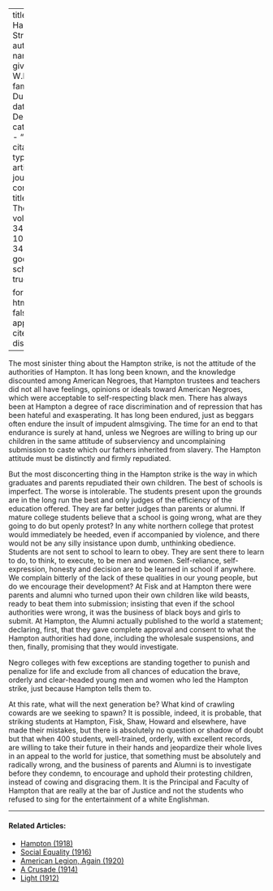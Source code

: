 
---
title: 'The Hampton Strike'
author:
  - name:
      given: W.E.B.
      family: Du Bois
date: Dec. 1927
categories: 
  - ""
citation: 
  type: article-journal
  container-title: The Crisis
  volume: 34
  issue: 10
  page: 347-348
google-scholar: true

format:
  html:
    toc: false
    appendix-cite-as: display
---


The most sinister thing about the Hampton strike, is not the attitude of the authorities of Hampton. It has long been known, and the knowledge discounted among American Negroes, that Hampton trustees and teachers did not all have feelings, opinions or ideals toward American Negroes, which were acceptable to self-respecting black men. There has always been at Hampton a degree of race discrimination and of repression that has been hateful and exasperating. It has long been endured, just as beggars often endure the insult of impudent almsgiving. The time for an end to that endurance is surely at hand, unless we Negroes are willing to bring up our children in the same attitude of subserviency and uncomplaining submission to caste which our fathers inherited from slavery. The Hampton attitude must be distinctly and firmly repudiated. 

But the most disconcerting thing in the Hampton strike is the way in which graduates and parents repudiated their own children. The best of schools is imperfect. The worse is intolerable. The students present upon the grounds are in the long run the best and only judges of the efficiency of the education offered. They are far better judges than parents or alumni. If mature college students believe that a school is going wrong, what are they going to do but openly protest? In any white northern college that protest would immediately be heeded, even if accompanied by violence, and there would not be any silly insistance upon dumb, unthinking obedience. Students are not sent to school to learn to obey. They are sent there to learn to do, to think, to execute, to be men and women. Self-reliance, self-expression, honesty and decision are to be learned in school if anywhere. We complain bitterly of the lack of these qualities in our young people, but do we encourage their development? At Fisk and at Hampton there were parents and alumni who turned upon their own children like wild beasts, ready to beat them into submission; insisting that even if the school authorities were wrong, it was the business of black boys and girls to submit. At Hampton, the Alumni actually published to the world a statement; declaring, first, that they gave complete approval and consent to what the Hampton authorities had done, including the wholesale suspensions, and then, finally, promising that they would investigate. 

Negro colleges with few exceptions are standing together to punish and penalize for life and exclude from all chances of education the brave, orderly and clear-headed young men and women who led the Hampton strike, just because Hampton tells them to. 

At this rate, what will the next generation be? What kind of crawling cowards are we seeking to spawn? It is possible, indeed, it is probable, that striking students at Hampton, Fisk, Shaw, Howard and elsewhere, have made their mistakes, but there is absolutely no question or shadow of doubt but that when 400 students, well-trained, orderly, with excellent records, are willing to take their future in their hands and jeopardize their whole lives in an appeal to the world for justice, that something must be absolutely and radically wrong, and the business of parents and Alumni is to investigate before they condemn, to encourage and uphold their protesting children, instead of cowing and disgracing them. It is the Principal and Faculty of Hampton that are really at the bar of Justice and not the students who refused to sing for the entertainment of a white Englishman. 

<!-- Similar articles start here -->

<hr>
#### Related Articles:

* [Hampton (1918)](/Volumes/15/01/hampton.html)
* [Social Equality (1916)](/Volumes/12/01/social_equality.html)
* [American Legion, Again (1920)](/Volumes/19/03/american_legion_again.html)
* [A Crusade (1914)](/Volumes/07/05/crusades.html)
* [Light (1912)](/Volumes/03/04/light.html)

<!-- Similar articles end here -->